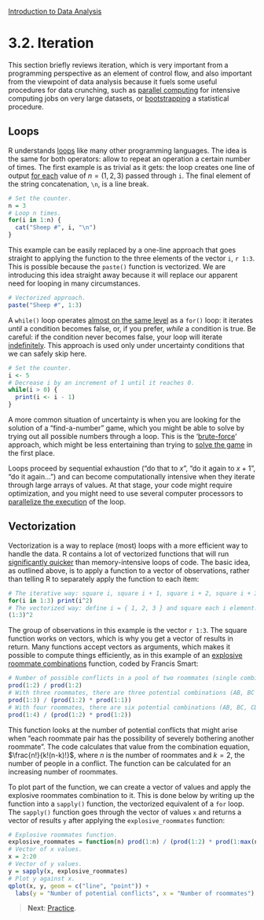 <style>@import url(style.css);</style>
[Introduction to Data Analysis](index.html "Course index")

# 3.2. Iteration

This section briefly reviews iteration, which is very important from a programming perspective as an element of control flow, and also important from the viewpoint of data analysis because it fuels some useful procedures for data crunching, such as [parallel computing][iter] for intensive computing jobs on very large datasets, or [bootstrapping][cs-bs] a statistical procedure.

[042]: 042_reshaping.html
[112]: 112_networkds.html
[iter]: http://www.exegetic.biz/blog/2013/11/iterators-in-r/ "Iterators in R (Exegetic Analytics)"
[cs-bs]: http://www.stat.cmu.edu/~cshalizi/uADA/13/lectures/ch06.pdf "The Bootstrap (Cosma Shalizi)"
[wiki-for]: https://en.wikipedia.org/wiki/For_loop "For loop (Wikipedia)"
[wiki-while]: https://en.wikipedia.org/wiki/While_loop "While loop (Wikipedia)"
[wiki-inf-loop]: https://en.wikipedia.org/wiki/Infinite_loop "Infinite loop (Wikipedia)"
[wiki-brute-force]: https://en.wikipedia.org/wiki/Brute-force_search "Brute-force search (Wikipedia)"
[qt-vectorization]: http://quanttrader.info/public/FasterRCode.pdf "Fast(er) R Code (Paul Teetor)"
[xb-usingfor]: https://xianblog.wordpress.com/2013/02/22/le-monde-puzzle-809/ "Le Monde Puzzle #809 (Xi'An's Og)"
[cran-foreach]: http://cran.r-project.org/web/packages/foreach/index.html "foreach (CRAN)"
[brusers-loops]: http://brusers.tumblr.com/post/58780227448/the-apply-family-of-functions-kevin "Loops and apply functions (Kevin Keenan, Belfast R Users)"

## Loops

R understands [loops][brusers-loops] like many other programming languages. The idea is the same for both operators: allow to repeat an operation a certain number of times. The first example is as trivial as it gets: the loop creates one line of output [for each][wiki-for] value of $n = (1, 2, 3)$ passed through `i`. The final element of the string concatenation, `\n`, is a line break.

```r
# Set the counter.
n = 3
# Loop n times.
for(i in 1:n) {
  cat("Sheep #", i, "\n")
}
```

This example can be easily replaced by a one-line approach that goes straight to applying the function to the three elements of the vector `i`, `r 1:3`. This is possible because the `paste()` function is vectorized. We are introducing this idea straight away because it will replace our apparent need for looping in many circumstances.

```r
# Vectorized approach.
paste("Sheep #", 1:3)
```

A `while()` loop operates [almost on the same level][wiki-while] as a `for()` loop: it iterates *until* a condition becomes false, or, if you prefer, *while* a condition is true. Be careful: if the condition never becomes false, your loop will iterate [indefinitely][wiki-inf-loop]. This approach is used only under uncertainty conditions that we can safely skip here.

```r
# Set the counter.
i <- 5
# Decrease i by an increment of 1 until it reaches 0.
while(i > 0) {
  print(i <- i - 1)
}
```

A more common situation of uncertainty is when you are looking for the solution of a "find-a-number" game, which you might be able to solve by trying out all possible numbers through a loop. This is the '[brute-force][wiki-brute-force]' approach, which might be less entertaining than trying to [solve the game][xb-usingfor] in the first place.

Loops proceed by sequential exhaustion ("do that to $x$", "do it again to $x+1$", "do it again…") and can become computationally intensive when they iterate through large arrays of values. At that stage, your code might require optimization, and you might need to use several computer processors to [parallelize the execution][cran-foreach] of the loop.

## Vectorization

Vectorization is a way to replace (most) loops with a more efficient way to handle the data. R contains a lot of vectorized functions that will run [significantly quicker][qt-vectorization] than memory-intensive loops of code. The basic idea, as outlined above, is to apply a function to a vector of observations, rather than telling R to separately apply the function to each item:

```r
# The iterative way: square i, square i + 1, square i + 2, square i + 3.
for(i in 1:3) print(i^2)
# The vectorized way: define i = { 1, 2, 3 } and square each i element.
(1:3)^2
```

The group of observations in this example is the vector `r 1:3`. The square function works on vectors, which is why you get a vector of results in return. Many functions accept vectors as arguments, which makes it possible to compute things efficiently, as in this example of an [explosive roommate combinations][fs-expl] function, coded by Francis Smart:

[fs-expl]: http://www.econometricsbysimulation.com/2012/10/explosive-roommate-combinations.html

```r
# Number of possible conflicts in a pool of two roommates (single combination).
prod(1:2) / prod(1:2)
# With three roommates, there are three potential combinations (AB, BC and AC).
prod(1:3) / (prod(1:2) * prod(1:1))
# With four roommates, there are six potential combinations (AB, BC, CD, ...).
prod(1:4) / (prod(1:2) * prod(1:2))
```

This function looks at the number of potential conflicts that might arise when "each roommate pair has the possibility of severely bothering another roommate". The code calculates that value from the combination equation, $\frac{n!}{k!(n-k)!}$, where $n$ is the number of roommates and $k = 2$, the number of people in a conflict. The function can be calculated for an increasing number of roommates.

To plot part of the function, we can create a vector of values and apply the explosive roommates combination to it. This is done below by writing up the function into a `sapply()` function, the vectorized equivalent of a `for` loop. The `sapply()` function goes through the vector of values `x` and returns a vector of results `y` after applying the `explosive_roommates` function:

```r
# Explosive roommates function.
explosive_roommates = function(n) prod(1:n) / (prod(1:2) * prod(1:max(n - 2, 1)))
# Vector of x values.
x = 2:20
# Vector of y values.
y = sapply(x, explosive_roommates)
# Plot y against x.
qplot(x, y, geom = c("line", "point")) +
  labs(y = "Number of potential conflicts", x = "Number of roommates")
```

> __Next__: [Practice](033_practice.html).
